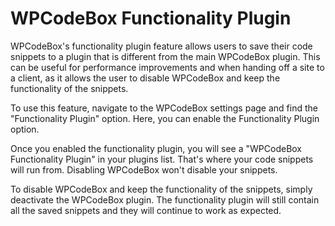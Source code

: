 
# WPCodeBox Functionality Plugin


WPCodeBox's functionality plugin feature allows users to save their code snippets to a plugin that is different from the main WPCodeBox plugin. This can be useful for performance improvements and when handing off a site to a client, as it allows the user to disable WPCodeBox and keep the functionality of the snippets.

To use this feature, navigate to the WPCodeBox settings page and find the "Functionality Plugin" option. Here, you can enable the Functionality Plugin option.

Once you enabled the functionality plugin, you will see a "WPCodeBox Functionality Plugin" in your plugins list. That's where your code snippets will run from. Disabling WPCodeBox won't disable your snippets.

To disable WPCodeBox and keep the functionality of the snippets, simply deactivate the WPCodeBox plugin. The functionality plugin will still contain all the saved snippets and they will continue to work as expected.
